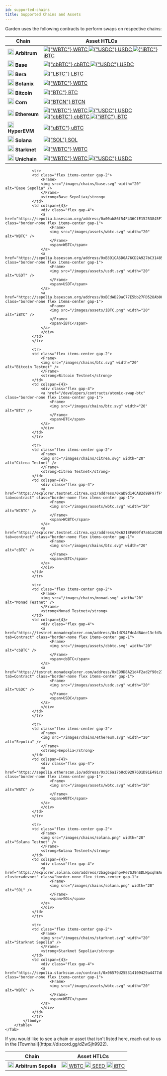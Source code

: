 ```yaml
---
id: supported-chains
title: Supported Chains and Assets
---
```

Garden uses the following contracts to perform swaps on respective chains:

<Tabs>
    <Tab title="Mainnet">
        <table>
            <thead>
                <tr>
                <th>Chain</th>
                <th colspan="4">Asset HTLCs</th>
                </tr>
            </thead>
            <tbody>
                <tr>
                    <td class="flex items-center gap-2">
                        <Frame>
                            <img src={"/images/chains/arbitrum.svg"} width="20" alt={"Arbitrum"} />
                        </Frame>
                        <strong>Arbitrum</strong>
                    </td>
                    <td colspan={4}>
                        <div class="flex gap-4">
                            <a
                            href={"https://arbiscan.io/address/0x6b6303fab8ec7232b4f2a7b9fa58e5216f608fcb#code"}
                            class="border-none flex items-center gap-1"
                            >
                            <Frame>
                                <img src={"/images/assets/wbtc.svg"} width={20} alt={"WBTC"} />
                            </Frame>
                            <span>WBTC</span>
                            </a>
                            <a
                            href={"https://arbiscan.io/address/0xeae7721d779276eb0f5837e2fe260118724a2ba4#code"}
                            class="border-none flex items-center gap-1"
                            >
                            <Frame>
                                <img src={"/images/assets/usdc.svg"} width={20} alt={"USDC"} />
                            </Frame>
                            <span>USDC</span>
                            </a>
                            <a
                            href={"https://arbiscan.io/address/0xdc74a45e86dedf1ff7c6dac77e0c2f082f9e4f72#code"}
                            class="border-none flex items-center gap-1"
                            >
                            <Frame>
                                <img src={"/images/assets/iBTC.png"} width={20} alt={"iBTC"} />
                            </Frame>
                            <span>iBTC</span>
                            </a>    
                        </div>
                    </td>
                </tr>
                <tr>
                    <td class="flex items-center gap-2">
                        <Frame>
                            <img src={"/images/chains/base.svg"} width="20" alt={"Base"} />
                        </Frame>
                        <strong>Base</strong>
                    </td>
                    <td colspan={4}>
                        <div class="flex gap-4">
                            <a
                            href={"https://basescan.io/address/0xeae7721d779276eb0f5837e2fe260118724a2ba4#code"}
                            class="border-none flex items-center gap-1"
                            >
                            <Frame>
                                <img src={"/images/assets/cbbtc.svg"} width={20} alt={"cbBTC"} />
                            </Frame>
                            <span>cbBTC</span>
                            </a>
                            <a
                            href={"https://basescan.io/address/0xd8a6e3fca403d79b6ad6216b60527f51cc967d39#code"}
                            class="border-none flex items-center gap-1"
                            >
                            <Frame>
                                <img src={"/images/assets/usdc.svg"} width={20} alt={"USDC"} />
                            </Frame>
                            <span>USDC</span>
                            </a>
                        </div>
                    </td>
                </tr>
                <tr>
                    <td class="flex items-center gap-2">
                        <Frame>
                            <img src={"/images/chains/bera.svg"} width="20" alt={"Bera"} />
                        </Frame>
                        <strong>Bera</strong>
                    </td>
                    <td colspan={4}>
                        <div class="flex gap-4">
                            <a
                            href={"https://berascan.com/address/0x39f3294352208905fc6ebf033954E6c6455CdB4C#code"}
                            class="border-none flex items-center gap-1"
                            >
                            <Frame>
                                <img src={"/images/assets/LBTC.svg"} width={20} alt={"LBTC"} />
                            </Frame>
                            <span>LBTC</span>
                            </a>
                        </div>
                    </td>
                </tr>
                <tr>
                    <td class="flex items-center gap-2">
                        <Frame>
                            <img src={"/images/chains/BotanixIcon.jpg"} width="20" alt={"Botanix"} />
                        </Frame>
                        <strong>Botanix</strong>
                    </td>
                    <td colspan={4}>
                        <div class="flex gap-4">
                            <a
                            href={"https://uniscan.xyz/address/0xD8a6E3FCA403d79b6AD6216b60527F51cc967D39"}
                            class="border-none flex items-center gap-1"
                            >
                            <Frame>
                                <img src={"/images/assets/BotanixBTC.png"} width={20} alt={"WBTC"} />
                            </Frame>
                            <span>WBTC</span>
                            </a>
                        </div>
                    </td>
                </tr>
                <tr>
                    <td class="flex items-center gap-2">
                        <Frame>
                            <img src={"/images/chains/btc.svg"} width="20" alt={"Bitcoin"} />
                        </Frame>
                        <strong>Bitcoin</strong>
                    </td>
                    <td colspan={4}>
                        <div class="flex gap-4">
                            <a
                            href={"/developers/contracts/atomic-swap-btc"}
                            class="border-none flex items-center gap-1"
                            >
                            <Frame>
                                <img src={"/images/chains/btc.svg"} width={20} alt={"BTC"} />
                            </Frame>
                            <span>BTC</span>
                            </a>
                        </div>
                    </td>
                </tr>
                <tr>
                    <td class="flex items-center gap-2">
                        <Frame>
                            <img src={"/images/chains/corn.svg"} width="20" alt={"Corn"} />
                        </Frame>
                        <strong>Corn</strong>
                    </td>
                    <td colspan={4}>
                        <div class="flex gap-4">
                            <a
                            href={"https://cornscan.io/address/0xeaE7721d779276eb0f5837e2fE260118724a2Ba4"}
                            class="border-none flex items-center gap-1"
                            >
                            <Frame>
                                <img src={"/images/assets/bitcorn.svg"} width={20} alt={"BTCN"} />
                            </Frame>
                            <span>BTCN</span>
                            </a>
                        </div>
                    </td>
                </tr>
                <tr>
                    <td class="flex items-center gap-2">
                        <Frame>
                            <img src={"/images/chains/ethereum.svg"} width="20" alt={"Ethereum"} />
                        </Frame>
                        <strong>Ethereum</strong>
                    </td>
                    <td colspan={4}>
                        <div class="flex gap-4">
                            <a
                            href={"https://etherscan.io/address/0x795dcb58d1cd4789169d5f938ea05e17eceb68ca#code"}
                            class="border-none flex items-center gap-1"
                            >
                            <Frame>
                                <img src={"/images/assets/wbtc.svg"} width={20} alt={"WBTC"} />
                            </Frame>
                            <span>WBTC</span>
                            </a>
                            <a
                            href={"https://etherscan.io/address/0xd8a6e3fca403d79b6ad6216b60527f51cc967d39#code"}
                            class="border-none flex items-center gap-1"
                            >
                            <Frame>
                                <img src={"/images/assets/usdc.svg"} width={20} alt={"USDC"} />
                            </Frame>
                            <span>USDC</span>
                            </a>
                            <a
                            href={"https://etherscan.io/address/0xeae7721d779276eb0f5837e2fe260118724a2ba4#code"}
                            class="border-none flex items-center gap-1"
                            >
                            <Frame>
                                <img src={"/images/assets/cbbtc.svg"} width={20} alt={"cbBTC"} />
                            </Frame>
                            <span>cbBTC</span>
                            </a>
                            <a
                            href={"https://etherscan.io/address/0xDC74a45e86DEdf1fF7c6dac77e0c2F082f9E4F72#code"}
                            class="border-none flex items-center gap-1"
                            >
                            <Frame>
                                <img src={"/images/assets/iBTC.png"} width={20} alt={"iBTC"} />
                            </Frame>
                            <span>iBTC</span>
                            </a>
                        </div>
                    </td>
                </tr>
                <tr>
                    <td class="flex items-center gap-2">
                        <Frame>
                            <img src={"/images/chains/hyperliquid.svg"} width="20" alt={"HyperEVM"} />
                        </Frame>
                        <strong>HyperEVM</strong>
                    </td>
                    <td colspan={4}>
                        <div class="flex gap-4">
                            <a
                            href={"https://hyperscan.gas.zip/address/0x39f3294352208905fc6ebf033954E6c6455CdB4C?tab=contract"}
                            class="border-none flex items-center gap-1"
                            >
                            <Frame>
                                <img src={"/images/chains/btc.svg"} width={20} alt={"uBTC"} />
                            </Frame>
                            <span>uBTC</span>
                            </a>
                        </div>
                    </td>
                </tr>
                <tr>
                    <td class="flex items-center gap-2">
                        <Frame>
                            <img src={"/images/chains/solana.png"} width="20" alt={"Solana"} />
                        </Frame>
                        <strong>Solana</strong>
                    </td>
                    <td colspan={4}>
                        <div class="flex gap-4">
                            <a
                            href={"https://explorer.solana.com/address/2bag6xpshpvPe7SJ9nSDLHpxqhEAoHPGpEkjNSv7gxoF"}
                            class="border-none flex items-center gap-1"
                            >
                            <Frame>
                                <img src={"/images/chains/solana.png"} width={20} alt={"SOL"} />
                            </Frame>
                            <span>SOL</span>
                            </a>
                        </div>
                    </td>
                </tr>
                <tr>
                    <td class="flex items-center gap-2">
                        <Frame>
                            <img src={"/images/chains/starknet.svg"} width="20" alt={"Starknet"} />
                        </Frame>
                        <strong>Starknet</strong>
                    </td>
                    <td colspan={4}>
                        <div class="flex gap-4">
                            <a
                            href={"https://starkscan.co/contract/0x07defd8eb3b770005ab1ca5f89ad31f98fb5bc3c52deaeafd130be3b49f967b4#overview"}
                            class="border-none flex items-center gap-1"
                            >
                            <Frame>
                                <img src={"/images/assets/wbtc.svg"} width={20} alt={"WBTC"} />
                            </Frame>
                            <span>WBTC</span>
                            </a>
                        </div>
                    </td>
                </tr>
                <tr>
                    <td class="flex items-center gap-2">
                        <Frame>
                            <img src={"/images/chains/unichain.svg"} width="20" alt={"Unichain"} />
                        </Frame>
                        <strong>Unichain</strong>
                    </td>
                    <td colspan={4}>
                        <div class="flex gap-4">
                            <a
                            href={"https://uniscan.xyz/address/0xD8a6E3FCA403d79b6AD6216b60527F51cc967D39"}
                            class="border-none flex items-center gap-1"
                            >
                            <Frame>
                                <img src={"/images/assets/wbtc.svg"} width={20} alt={"WBTC"} />
                            </Frame>
                            <span>WBTC</span>
                            </a>
                            <a
                            href={"https://uniscan.xyz/address/0x795Dcb58d1cd4789169D5F938Ea05E17ecEB68cA"}
                            class="border-none flex items-center gap-1"
                            >
                            <Frame>
                                <img src={"/images/assets/usdc.svg"} width={20} alt={"USDC"} />
                            </Frame>
                            <span>USDC</span>
                            </a>
                        </div>
                    </td>
                </tr>
            </tbody>
        </table>
    </Tab>
    <Tab title="Testnet">
        <table>
            <thead>
                <tr>
                <th>Chain</th>
                <th colspan="4">Asset HTLCs</th>
                </tr>
            </thead>
            <tbody>
                <tr>
                <td class="flex items-center gap-2">
                    <Frame>
                    <img src="/images/chains/arbitrum.svg" width="20" alt="Arbitrum Sepolia" />
                    </Frame>
                    <strong>Arbitrum Sepolia</strong>
                </td>
                <td colspan={4}>
                    <div class="flex gap-4">
                    <a href="https://sepolia.arbiscan.io/address/0x1cd0bBd55fD66B4C5F7dfE434eFD009C09e628d1" class="border-none flex items-center gap-1">
                        <Frame>
                        <img src="/images/assets/wbtc.svg" width="20" alt="WBTC" />
                        </Frame>
                        <span>WBTC</span>
                    </a>
                    <a href="https://sepolia.arbiscan.io/address/0xD5FeDb4ceCB0F1D32788a190d9EB47D94D23eE4e" class="border-none flex items-center gap-1">
                        <Frame>
                        <img src="/images/assets/seed.svg" width="20" alt="SEED" />
                        </Frame>
                        <span>SEED</span>
                    </a>
                    <a href="https://sepolia.arbiscan.io/address/0xDfe6D9363EE96152D39391009a6723819D9E25EB" class="border-none flex items-center gap-1">
                        <Frame>
                        <img src="/images/assets/iBTC.png" width="20" alt="iBTC" />
                        </Frame>
                        <span>iBTC</span>
                    </a>
                    </div>
                </td>
                </tr>

                <tr>
                <td class="flex items-center gap-2">
                    <Frame>
                    <img src="/images/chains/base.svg" width="20" alt="Base Sepolia" />
                    </Frame>
                    <strong>Base Sepolia</strong>
                </td>
                <td colspan={4}>
                    <div class="flex gap-4">
                    <a href="https://sepolia.basescan.org/address/0x00ab86f54F436CfE15253845F139955ae0C00bAf" class="border-none flex items-center gap-1">
                        <Frame>
                        <img src="/images/assets/wbtc.svg" width="20" alt="WBTC" />
                        </Frame>
                        <span>WBTC</span>
                    </a>
                    <a href="https://sepolia.basescan.org/address/0xB391CA6D0A76CD2A927bC314856E8a374a225CFc" class="border-none flex items-center gap-1">
                        <Frame>
                        <img src="/images/assets/usdt.svg" width="20" alt="USDT" />
                        </Frame>
                        <span>USDT</span>
                    </a>
                    <a href="https://sepolia.basescan.org/address/0xBCdAD29aC77E5bb27FD528Ab0045AF630259FE4f" class="border-none flex items-center gap-1">
                        <Frame>
                        <img src="/images/assets/iBTC.png" width="20" alt="iBTC" />
                        </Frame>
                        <span>iBTC</span>
                    </a>
                    </div>
                </td>
                </tr>

                <tr>
                <td class="flex items-center gap-2">
                    <Frame>
                    <img src="/images/chains/btc.svg" width="20" alt="Bitcoin Testnet" />
                    </Frame>
                    <strong>Bitcoin Testnet</strong>
                </td>
                <td colspan={4}>
                    <div class="flex gap-4">
                    <a href="/developers/contracts/atomic-swap-btc" class="border-none flex items-center gap-1">
                        <Frame>
                        <img src="/images/chains/btc.svg" width="20" alt="BTC" />
                        </Frame>
                        <span>BTC</span>
                    </a>
                    </div>
                </td>
                </tr>

                <tr>
                <td class="flex items-center gap-2">
                    <Frame>
                    <img src="/images/chains/citrea.svg" width="20" alt="Citrea Testnet" />
                    </Frame>
                    <strong>Citrea Testnet</strong>
                </td>
                <td colspan={4}>
                    <div class="flex gap-4">
                    <a href="https://explorer.testnet.citrea.xyz/address/0xaD9d14CA82d9BF97fFf745fFC7d48172A1c0969E?tab=contract" class="border-none flex items-center gap-1">
                        <Frame>
                        <img src="/images/assets/wbtc.svg" width="20" alt="WCBTC" />
                        </Frame>
                        <span>WCBTC</span>
                    </a>
                    <a href="https://explorer.testnet.citrea.xyz/address/0x6218FA00f47a61aCD8B46D6f1b15c4D730F803F2?tab=contract" class="border-none flex items-center gap-1">
                        <Frame>
                        <img src="/images/chains/btc.svg" width="20" alt="cBTC" />
                        </Frame>
                        <span>cBTC</span>
                    </a>
                    </div>
                </td>
                </tr>

                <tr>
                <td class="flex items-center gap-2">
                    <Frame>
                    <img src="/images/chains/monad.svg" width="20" alt="Monad Testnet" />
                    </Frame>
                    <strong>Monad Testnet</strong>
                </td>
                <td colspan={4}>
                    <div class="flex gap-4">
                    <a href="https://testnet.monadexplorer.com/address/0x1dC94FdcAd8Aee13cfd34Db8a26d26E31572805c?tab=Contract" class="border-none flex items-center gap-1">
                        <Frame>
                        <img src="/images/assets/cbbtc.svg" width="20" alt="cbBTC" />
                        </Frame>
                        <span>cbBTC</span>
                    </a>
                    <a href="https://testnet.monadexplorer.com/address/0xE99D8A21d4F2ad2f90c279c869311503f9e25867?tab=Contract" class="border-none flex items-center gap-1">
                        <Frame>
                        <img src="/images/assets/usdc.svg" width="20" alt="USDC" />
                        </Frame>
                        <span>USDC</span>
                    </a>
                    </div>
                </td>
                </tr>

                <tr>
                <td class="flex items-center gap-2">
                    <Frame>
                    <img src="/images/chains/ethereum.svg" width="20" alt="Sepolia" />
                    </Frame>
                    <strong>Sepolia</strong>
                </td>
                <td colspan={4}>
                    <div class="flex gap-4">
                    <a href="https://sepolia.etherscan.io/address/0x3C6a17b8cD92976D1D91E491c93c98cd81998265" class="border-none flex items-center gap-1">
                        <Frame>
                        <img src="/images/assets/wbtc.svg" width="20" alt="WBTC" />
                        </Frame>
                        <span>WBTC</span>
                    </a>
                    </div>
                </td>
                </tr>

                <tr>
                <td class="flex items-center gap-2">
                    <Frame>
                    <img src="/images/chains/solana.png" width="20" alt="Solana Testnet" />
                    </Frame>
                    <strong>Solana Testnet</strong>
                </td>
                <td colspan={4}>
                    <div class="flex gap-4">
                    <a href="https://explorer.solana.com/address/2bag6xpshpvPe7SJ9nSDLHpxqhEAoHPGpEkjNSv7gxoF?cluster=devnet" class="border-none flex items-center gap-1">
                        <Frame>
                        <img src="/images/chains/solana.png" width="20" alt="SOL" />
                        </Frame>
                        <span>SOL</span>
                    </a>
                    </div>
                </td>
                </tr>

                <tr>
                <td class="flex items-center gap-2">
                    <Frame>
                    <img src="/images/chains/starknet.svg" width="20" alt="Starknet Sepolia" />
                    </Frame>
                    <strong>Starknet Sepolia</strong>
                </td>
                <td colspan={4}>
                    <div class="flex gap-4">
                    <a href="https://sepolia.starkscan.co/contract/0x06579d255314109429a4477d89629bc2b94f529ae01979c2f8014f9246482603" class="border-none flex items-center gap-1">
                        <Frame>
                        <img src="/images/assets/wbtc.svg" width="20" alt="WBTC" />
                        </Frame>
                        <span>WBTC</span>
                    </a>
                    </div>
                </td>
                </tr>
            </tbody>
        </table>
    </Tab>
</Tabs>

<Tip>
    If you would like to see a chain or asset that isn't listed here, reach out to us in the [Townhall](https://discord.gg/dZwSjh9922).
</Tip>
